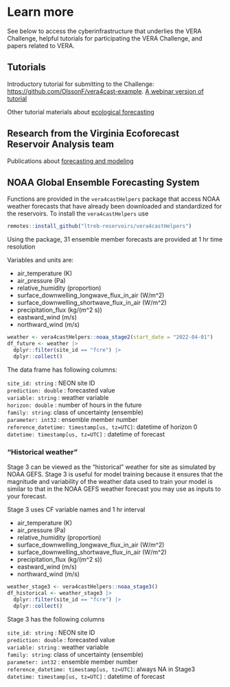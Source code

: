 # Learn more

See below to access the cyberinfrastructure that underlies the VERA Challenge, helpful tutorials for participating the VERA Challenge, and papers related to VERA.

## Tutorials

Introductory tutorial for submitting to the Challenge: [https://github.com/OlssonF/vera4cast-example](https://github.com/OlssonF/vera4cast-example). [A webinar version of tutorial](https://www.youtube.com/watch?v=-5iPNr19g-4)

Other tutorial materials about [ecological forecasting](https://ecoforecast.org/resources/educational-resources/)

## Research from the Virginia Ecoforecast Reservoir Analysis team  

Publications about [forecasting and modeling](https://www.ltreb-reservoirs.org/products/#publications-forecasting-and-modeling)

## NOAA Global Ensemble Forecasting System {#sec-noaa-downloads}

Functions are provided in the `vera4castHelpers` package that access NOAA weather forecasts that have already been downloaded and standardized for the reservoirs.  To install the `vera4castHelpers` use

```r
remotes::install_github("ltreb-reservoirs/vera4castHelpers")
```

Using the package, 31 ensemble member forecasts are provided at 1 hr time resolution

Variables and units are:

-   air_temperature (K)\
-   air_pressure (Pa)\
-   relative_humidity (proportion)\
-   surface_downwelling_longwave_flux_in_air (W/m\^2)\
-   surface_downwelling_shortwave_flux_in_air (W/m\^2) 
-   precipitation_flux (kg/(m\^2 s))\
-   eastward_wind (m/s)\
-   northward_wind (m/s)\

```r
weather <- vera4castHelpers::noaa_stage2(start_date = "2022-04-01")
df_future <- weather |> 
  dplyr::filter(site_id == "fcre") |>
  dplyr::collect()
```

The data frame has following columns:

`site_id: string` : NEON site ID\
`prediction: double` : forecasted value\
`variable: string` : weather variable\
`horizon: double` : number of hours in the future\
`family: string`: class of uncertainty (ensemble)\
`parameter: int32` : ensemble member number\
`reference_datetime: timestamp[us, tz=UTC]`: datetime of horizon 0\
`datetime: timestamp[us, tz=UTC]` : datetime of forecast\

### "Historical weather"

Stage 3 can be viewed as the "historical" weather for site as simulated by NOAA GEFS. Stage 3 is useful for model training because it ensures that the magnitude and variability of the weather data used to train your model is similar to that in the NOAA GEFS weather forecast you may use as inputs to your forecast.

Stage 3 uses CF variable names and 1 hr interval

-   air_temperature (K)\
-   air_pressure (Pa)\
-   relative_humidity (proportion)\
-   surface_downwelling_longwave_flux_in_air (W/m\^2)\
-   surface_downwelling_shortwave_flux_in_air (W/m\^2) 
-   precipitation_flux (kg/(m\^2 s))\
-   eastward_wind (m/s)\
-   northward_wind (m/s)\

```r
weather_stage3 <- vera4castHelpers::noaa_stage3()
df_historical <- weather_stage3 |> 
  dplyr::filter(site_id == "fcre") |>
  dplyr::collect()
```

Stage 3 has the following columns

`site_id: string` : NEON site ID\
`prediction: double` : forecasted value\
`variable: string` : weather variable\
`family: string`: class of uncertainty (ensemble)\
`parameter: int32` : ensemble member number\
`reference_datetime: timestamp[us, tz=UTC]`: always NA in Stage3
`datetime: timestamp[us, tz=UTC]` : datetime of forecast\




 






